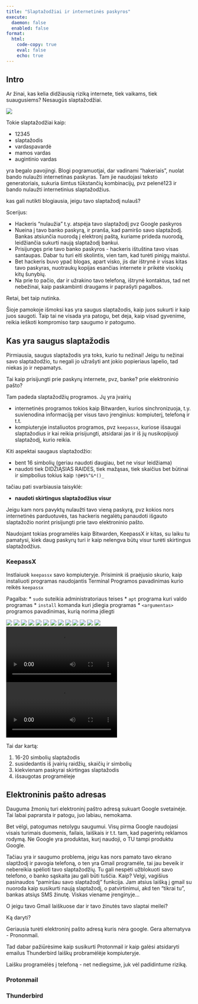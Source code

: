 ```yaml
---
title: "Slaptažodžiai ir internetinės paskyros"
execute:
  daemon: false
  enabled: false
format:
  html:
    code-copy: true
    eval: false
    echo: true
---
```


## Intro

Ar žinai, kas kelia didžiausią riziką internete, tiek vaikams, tiek suaugusiems? Nesaugūs slaptažodžiai.

![](img/lec_3/insecure_pw.jpg)

Tokie slaptažodžiai kaip:

* 12345
* slaptažodis
* vardaspavardė
* mamos vardas
* augintinio vardas

yra begalo pavojingi. Blogi pogramuotjai, dar vadinami "hakeriais", nuolat bando nulaužti internetinas paskyras. Tam jie naudojasi teksto generatoriais, sukuria šimtus tūkstančių kombinacijų, pvz pelenė123 ir bando nulaužti internetinius slaptažodžius.

kas gali nutikti blogiausia, jeigu tavo slaptažodį nulauš?

Scerijus:

* Hackeris "nulaužia" t.y. atspėja tavo slaptažodį pvz Google paskyros
* Nueina į tavo banko paskyrą, ir pranša, kad pamiršo savo slaptažodį. Bankas atsiunčia nuorodą į elektronį paštą, kuriame prideda nuorodą, leidžiančia sukurti naują slaptažodį bankui.
* Prisijungęs prie tavo banko paskyros - hackeris ištuština tavo visas santaupas. Dabar tu turi eiti skolintis, vien tam, kad turėti pinigų maistui.
* Bet hackeris buvo ypač blogas, apart visko, jis dar ištrynė ir visas kitas tavo paskyras, nuotraukų kopijas esančias internete ir prikėtė visokių kitų šunybių. 
* Na prie to pačio, dar ir užrakino tavo telefoną, ištrynė kontaktus, tad net nebežinai, kaip paskambinti draugams ir paprašyti pagalbos.

Retai, bet taip nutinka.

Šioje pamokoje išmoksi kas yra saugus slaptažodis, kaip juos sukurti ir kaip juos saugoti. Taip tai ne visada yra patogu, bet deja, kaip visad gyvenime, reikia ieškoti kompromiso tarp saugumo ir patogumo.

## Kas yra saugus slaptažodis

Pirmiausia, saugus slaptažodis yra toks, kurio tu nežinai! Jeigu tu nežinai savo slaptažodžio, tu negali jo užrašyti ant jokio popieriaus lapelio, tad niekas jo ir nepamatys.

Tai kaip prisijungti prie paskyrų internete, pvz, banke? prie elektroninio pašto? 

Tam padeda slaptažodžių programos. Jų yra įvairių

* internetinės programos tokios kaip Bitwarden, kurios sinchronizuoja, t.y. suvienodina informaciją per visus tavo įrenginius: kompiuterį, telefoną ir t.t. 
* kompiuteryje instaliuotos programos, pvz `keepassx`, kuriose išsaugai slaptažodius ir kai reikia prisijungti, atsidarai jas ir iš jų nusikopijuoji slaptažodį, kurio reikia.


Kiti aspektai saugaus slaptažodžio:

* bent 16 simbolių (geriau naudoti daugiau, bet ne visur leidžiama)
* naudoti tiek DIDŽIĄSIAS RAIDES, tiek mažąsas, tiek skaičius bet būtinai ir simpbolius tokius kaip `!@#$%^&*()_`

tačiau pati svarbiausia taisyklė:

* **naudoti skirtingus slaptažodžius visur**

Jeigu kam nors pavyktų nulaužti tavo vieną paskyrą, pvz kokios nors internetinės parduotuvės, tas hackeris negalėtų panaudoti išgauto slaptažožio norint prisijungti prie tavo elektroninio pašto.

Naudojant tokias programėlės kaip Bitwarden, KeepassX ir kitas, su laiku tu pamatysi, kiek daug paskyrų turi ir kaip nelengva būtų visur turėti skirtingus slaptažodžius.

### KeepassX

Instlaiuok `keepassx` savo kompiuteryje. Prisimink iš praėjusio skurio, kaip instaliuoti programas naudojantis Terminal Programos pavadinimas kurio reikės `keepassx`

Pagalba:
* `sudo` suteikia administratoriaus teises
* `apt` programa kuri valdo programas
* `install` komanda kuri įdiegia programas
* `<argumentas>` programos pavadinimas, kurią norima įdiegti



![](img/lec_3/insecure_pw.jpg)
![](img/lec_3/keepassx_new_db_pw.png)
![](img/lec_3/keepassx_new_groups.png)
![](img/lec_3/keepassx_new_pw_3.png)
![](img/lec_3/menu_keepassx.png)
![](img/lec_3/keepassx_created_db_save.png)
![](img/lec_3/keepassx_new_db_save.png)
![](img/lec_3/keepassx_new_pw_1.png)
![](img/lec_3/keepassx_new_pw_4.png)
![](img/lec_3/keepassx_new_db.png)
![](img/lec_3/keepassx_new_db_save_2.png)
![](img/lec_3/keepassx_new_pw_2.png)
![](img/lec_3/keepassx_new_pw_5.png)
![](img/lec_3/2024-06-25_18.36.53.mp4)
![](img/lec_3/2024-06-25_18.39.32.mp4)


Tai dar kartą:

1. 16-20 simbolių slaptažodis
2. susidedantis iš įvairių raidžių, skaičių ir simbolių
3. kiekvienam paskyrai skirtingas slaptažodis
4. išsaugotas programėleje

## Elektroninis pašto adresas

Dauguma žmonių turi elektroninį paštro adresą sukuart Google svetainėje. Tai labai paprarsta ir patogu, juo labiau, nemokama. 

Bet vėlgi, patogumas netolygu saugumui. Visų pirma Google naudojasi visais turimais duomenis, failais, laiškais ir t.t. tam, kad pagerintų reklamos rodymą. Ne Google yra produktas, kurį naudoji, o TU tampi produktu Google.

Tačiau yra ir saugumo problema, jeigu kas nors pamato tavo ekrano slaptžodį ir pavogia telefoną, o ten yra Gmail programėle, tai jau beveik ir nebereikia spėlioti tavo slaptažodžių. Tu gali nespėti užblokuoti savo telefono, o banko sąskaita jau gali būti tuščia. Kaip? Velgi, vagišius pasinaudos "pamiršau savo slaptažodį" funkcija. Jam atsius laišką į gmail su nuoroda kaip susikurti naują slaptažodį, o patvirtinimui, akd ten "tikrai tu", bankas atsiųs SMS žinutę. Viskas viename įrenginyje...

O jeigu tavo Gmail laiškuose dar ir tavo žinutės tavo slaptai meilei?

Ką daryti? 

Geriausia turėti elektroninį pašto adresą kuris nėra google. Gera alternatyva - Prononmail.

Tad dabar pažiūrėsime kaip susikurti Protonmail ir kaip galėsi atsidaryti emailus Thunderbird laiškų probramėlėje kompiuteryje.

Laišku programėlės į telefoną - net nediegsime, juk vėl padidintume riziką.

### Protonmail

### Thunderbird